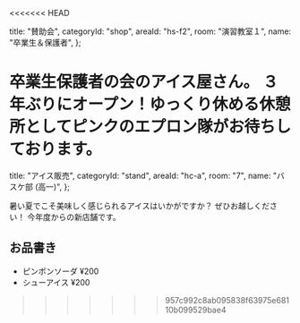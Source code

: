 <<<<<<< HEAD

  title: "賛助会",
  categoryId: "shop",
  areaId: "hs-f2",
  room: "演習教室１",
  name: "卒業生＆保護者",
};

卒業生保護者の会のアイス屋さん。
３年ぶりにオープン！ゆっくり休める休憩所としてピンクのエプロン隊がお待ちしております。
=======
  title: "アイス販売",
  categoryId: "stand",
  areaId: "hc-a",
  room: "7",
  name: "バスケ部 (高一)",
};

暑い夏でこそ美味しく感じられるアイスはいかがですか？
ぜひお越しください！
今年度からの新店舗です。

## お品書き

- ピンポンソーダ ¥200
- シューアイス ¥200
>>>>>>> 957c992c8ab095838f63975e68110b099529bae4
